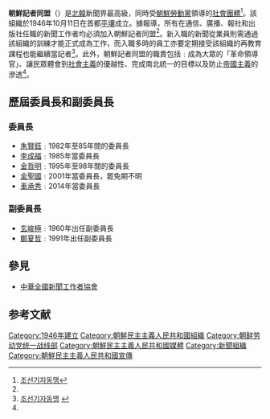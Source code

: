 '''朝鮮記者同盟'''（{{lang|ko|조선기자동맹}}）是[[北韓|北韓]]新聞界最高級，同時受[[朝鮮勞動黨|朝鮮勞動黨]]領導的[[社會團體|社會團體]]<ref name="daum">[http://100.daum.net/yearbook/view.do?id=92500 조선기자동맹]{{dead link|date=2018年3月 |bot=InternetArchiveBot |fix-attempted=yes }}</ref>。該組織於1946年10月11日在首都[[平壤|平壤]]成立。據報導，所有在通信、廣播、報社和出版社任職的新聞工作者均必須加入朝鮮記者同盟<ref name="daum"/>。新入職的新聞從業員則需通過該組織的訓練才能正式成為工作，而入職多時的員工亦要定期接受該組織的再教育課程也能繼續當記者<ref name="encykorea">[http://encykorea.aks.ac.kr/Contents/Contents?contents_id=E0051957 조선기자동맹] {{Wayback|url=http://encykorea.aks.ac.kr/Contents/Contents?contents_id=E0051957 |date=20160307104032 }}</ref>。此外，朝鮮記者同盟的職責包括﹕成為大眾的「革命領導官」、讓民眾體會到[[社會主義|社會主義]]的優越性、完成南北統一的目標以及防止[[帝國主義|帝國主義]]的滲透<ref name="encykorea"/>。

==歷屆委員長和副委員長==
===委員長===
*[[朱賢鈺|朱賢鈺]]﹕1982年至85年間的委員長
*[[李成福_(朝鮮勞動黨黨員)|李成福]]﹕1985年當委員長
*[[金哲明|金哲明]]﹕1995年至98年間的委員長
*[[金聖國|金聖國]]﹕2001年當委員長，罷免期不明
*[[車承秀|車承秀]]﹕2014年當委員長

===副委員長===
*[[玄峻極|玄峻極]]﹕1960年出任副委員長
*[[鄭夏哲|鄭夏哲]]﹕1991年出任副委員長

==參見==
*[[中華全國新聞工作者協會|中華全國新聞工作者協會]]

== 参考文献 ==
{{Reflist}}

[[Category:1946年建立|Category:1946年建立]]
[[Category:朝鮮民主主義人民共和國組織|Category:朝鮮民主主義人民共和國組織]]
[[Category:朝鲜劳动党统一战线部|Category:朝鲜劳动党统一战线部]]
[[Category:朝鮮民主主義人民共和國媒體|Category:朝鮮民主主義人民共和國媒體]]
[[Category:新聞組織|Category:新聞組織]]
[[Category:朝鮮民主主義人民共和國宣傳|Category:朝鮮民主主義人民共和國宣傳]]